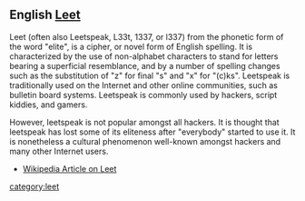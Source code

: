 ==English [[Leet]]==
Leet (often also Leetspeak, L33t, 1337, or l337) from the phonetic form of the word "elite", is a cipher, or novel form of English spelling. It is characterized by the use of non-alphabet characters to stand for letters bearing a superficial resemblance, and by a number of spelling changes such as the substitution of "z" for final "s" and "x" for "(c)ks". Leetspeak is traditionally used on the Internet and other online communities, such as bulletin board systems. Leetspeak is commonly used by hackers, script kiddies, and gamers.

However, leetspeak is not popular amongst all hackers. It is thought that leetspeak has lost some of its eliteness after "everybody" started to use it. It is nonetheless a cultural phenomenon well-known amongst hackers and many other Internet users.

*[http://en.wikipedia.org/wiki/1337_5p34k Wikipedia Article on Leet]
[[category:leet]]
